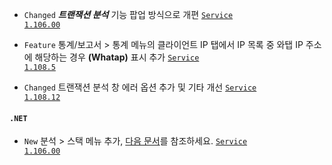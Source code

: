 - <code class="Changed">Changed</code> ***트랜잭션 분석*** 기능 팝업 방식으로 개편 <code class='changelog-service'><a href="https://docs.whatap.io/release-notes/service/service-1_106_x">Service 1.106.00</a></code>

- <code class="Feature">Feature</code> <span class="uitext">통계/보고서</span> &gt; <span class="uitext">통계</span> 메뉴의 <span class="uitext">클라이언트 IP</span> 탭에서 IP 목록 중 와탭 IP 주소에 해당하는 경우 <b>(Whatap)</b> 표시 추가 <code class='changelog-service'><a href="https://docs.whatap.io/release-notes/service/service-1_108_x">Service 1.108.5</a></code>

- <code class="Changed">Changed</code> <span class="uitext">트랜잭션 분석</span> 창 에러 옵션 추가 및 기타 개선 <code class='changelog-service'><a href="https://docs.whatap.io/release-notes/service/service-1_108_x">Service 1.108.12</a></code>

#### `.NET​`

- <code class="New">New</code> <span class="uitext">분석</span> &gt; <span class="uitext">스택</span> 메뉴 추가, <a href="/dotnet/analysis-apm">다음 문서</a>를 참조하세요. <code class='changelog-service'><a href="https://docs.whatap.io/release-notes/service/service-1_106_x">Service 1.106.00</a></code>

